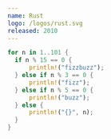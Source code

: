 ```yaml
---
name: Rust
logo: /logos/rust.svg
released: 2010
---
```


```rust
for n in 1..101 {
  if n % 15 == 0 {
      println!("fizzbuzz");
  } else if n % 3 == 0 {
      println!("fizz");
  } else if n % 5 == 0 {
      println!("buzz");
  } else {
      println!("{}", n);
  }
}
```
